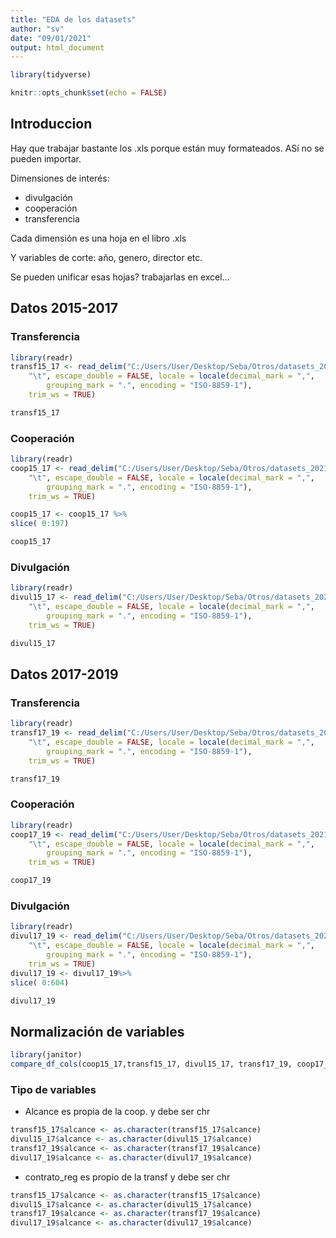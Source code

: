 ```yaml
---
title: "EDA de los datasets"
author: "sv"
date: "09/01/2021"
output: html_document
---
```


```r
library(tidyverse)
```


```r
knitr::opts_chunk$set(echo = FALSE)
```

## Introduccion

Hay que trabajar bastante los .xls porque están muy formateados. ASí no se pueden importar.

Dimensiones de interés:

* divulgación
* cooperación 
* transferencia

Cada dimensión es una hoja en el libro .xls

Y variables de corte: año, genero, director etc.

Se pueden unificar esas hojas? trabajarlas en excel...


## Datos 2015-2017 

### Transferencia
```r
library(readr)
transf15_17 <- read_delim("C:/Users/User/Desktop/Seba/Otros/datasets_2021/unq_bid/transf15_17.txt", 
    "\t", escape_double = FALSE, locale = locale(decimal_mark = ",", 
        grouping_mark = ".", encoding = "ISO-8859-1"), 
    trim_ws = TRUE)
```

```r
transf15_17 
```

### Cooperación
```r
library(readr)
coop15_17 <- read_delim("C:/Users/User/Desktop/Seba/Otros/datasets_2021/unq_bid/coop15_17.txt", 
    "\t", escape_double = FALSE, locale = locale(decimal_mark = ",", 
        grouping_mark = ".", encoding = "ISO-8859-1"), 
    trim_ws = TRUE)

coop15_17 <- coop15_17 %>% 
slice( 0:197)
```

```r
coop15_17 
```

### Divulgación
```r
library(readr)
divul15_17 <- read_delim("C:/Users/User/Desktop/Seba/Otros/datasets_2021/unq_bid/divul15_17.txt", 
    "\t", escape_double = FALSE, locale = locale(decimal_mark = ",", 
        grouping_mark = ".", encoding = "ISO-8859-1"), 
    trim_ws = TRUE)
```

```r
divul15_17 
```

## Datos 2017-2019 

### Transferencia
```r
library(readr)
transf17_19 <- read_delim("C:/Users/User/Desktop/Seba/Otros/datasets_2021/unq_bid/transf17_19.txt", 
    "\t", escape_double = FALSE, locale = locale(decimal_mark = ",", 
        grouping_mark = ".", encoding = "ISO-8859-1"), 
    trim_ws = TRUE)
```

```r
transf17_19
```

### Cooperación
```r
library(readr)
coop17_19 <- read_delim("C:/Users/User/Desktop/Seba/Otros/datasets_2021/unq_bid/coop17_19.txt", 
    "\t", escape_double = FALSE, locale = locale(decimal_mark = ",", 
        grouping_mark = ".", encoding = "ISO-8859-1"), 
    trim_ws = TRUE)
```

```r
coop17_19 
```

### Divulgación
```r
library(readr)
divul17_19 <- read_delim("C:/Users/User/Desktop/Seba/Otros/datasets_2021/unq_bid/divul17_19.txt", 
    "\t", escape_double = FALSE, locale = locale(decimal_mark = ",", 
        grouping_mark = ".", encoding = "ISO-8859-1"), 
    trim_ws = TRUE)
divul17_19 <- divul17_19%>% 
slice( 0:604)
```

```r
divul17_19 
```

## Normalización de variables

```r
library(janitor)
compare_df_cols(coop15_17,transf15_17, divul15_17, transf17_19, coop17_19, divul17_19 )  #All.list compara todo, sino pones los datasets a comparar separados por coma
```

### Tipo de variables

* Alcance es propia de la coop. y debe ser chr

```r
transf15_17$alcance <- as.character(transf15_17$alcance)
divul15_17$alcance <- as.character(divul15_17$alcance)
transf17_19$alcance <- as.character(transf17_19$alcance)
divul17_19$alcance <- as.character(divul17_19$alcance)
```

* contrato_reg es propio de la transf y debe ser chr

```r
transf15_17$alcance <- as.character(transf15_17$alcance)
divul15_17$alcance <- as.character(divul15_17$alcance)
transf17_19$alcance <- as.character(transf17_19$alcance)
divul17_19$alcance <- as.character(divul17_19$alcance)
```



